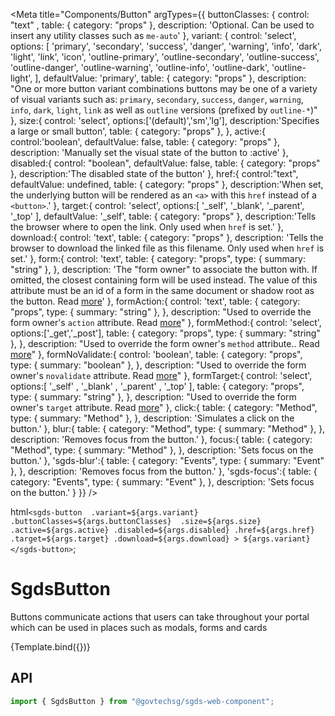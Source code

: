 
<Meta
  title="Components/Button"
  argTypes={{
    buttonClasses: { 
      control: "text" ,
      table: { category: "props" },
      description: 'Optional. Can be used to insert any utility classes such as `me-auto`'
    },
    variant: {
      control: 'select',
      options: [
        'primary',
        'secondary',
        'success',
        'danger',
        'warning',
        'info',
        'dark',
        'light',
        'link',
        'icon',
        'outline-primary',
        'outline-secondary',
        'outline-success',
        'outline-danger',
        'outline-warning',
        'outline-info',
        'outline-dark',
        'outline-light',
      ],
      defaultValue: 'primary',
      table: { category: "props" },
      description: "One or more button variant combinations buttons may be one of a variety of visual variants such as: `primary`, `secondary`, `success`, `danger`, `warning`, `info`, `dark`, `light`, `link` as well as `outline` versions (prefixed by `outline-*`)"
    },
    size:{
      control: 'select',
      options:['(default)','sm','lg'],
      description:'Specifies a large or small button',
      table: { category: "props" },
    },
    active:{
      control:'boolean',
      defaultValue: false,
      table: { category: "props" },
      description: 'Manually set the visual state of the button to :active'
    },
    disabled:{
      control: "boolean",
      defaultValue: false,
      table: { category: "props" },
      description:'The disabled state of the button'
    },
    href:{
      control:"text",
      defaultValue: undefined,
      table: { category: "props" },
      description:'When set, the underlying button will be rendered as an `<a>` with this `href` instead of a `<button>`.'
    },
    target:{
      control: 'select',
      options:[
        '_self',
        '_blank',
        '_parent',
        '_top'
      ],
      defaultValue: '_self',
      table: { category: "props" },
      description:'Tells the browser where to open the link. Only used when `href` is set.'
    },
    download:{
      control: 'text',
      table: { category: "props" },
      description: 'Tells the browser to download the linked file as this filename. Only used when `href` is set.'
    },
    form:{
      control: 'text',
      table: {
         category: "props",
         type: { summary: "string" },
      },
      description: 'The "form owner" to associate the button with. If omitted, the closest containing form will be used instead. The value of this attribute must be an id of a form in the same document or shadow root as the button. Read [more](https://developer.mozilla.org/en-US/docs/Web/HTML/Element/button#attr-form)'
    },
    formAction:{
      control: 'text',
      table: {
         category: "props",
         type: { summary: "string" },
      },
      description: "Used to override the form owner's `action` attribute. Read [more](https://developer.mozilla.org/en-US/docs/Web/HTML/Element/button#attr-formaction)"
    },
    formMethod:{
      control: 'select',
      options:['_get','_post'],
      table: {
         category: "props",
         type: { summary: "string" },
      },
      description: "Used to override the form owner's `method` attribute.. Read [more](https://developer.mozilla.org/en-US/docs/Web/HTML/Element/button#attr-formmethod)"
    },
    formNoValidate:{
      control: 'boolean',
      table: {
         category: "props",
         type: { summary: "boolean" },
      },
      description: "Used to override the form owner's `novalidate` attribute. Read [more](https://developer.mozilla.org/en-US/docs/Web/HTML/Element/button#attr-formnovalidate)"
    },
    formTarget:{
      control: 'select',
      options:[
        '_self' , '_blank' , '_parent' , '_top'
      ],
      table: {
         category: "props",
         type: { summary: "string" },
      },
      description: "Used to override the form owner's `target` attribute. Read [more](https://developer.mozilla.org/en-US/docs/Web/HTML/Element/button#attr-formtarget)"
    },
    click:{
      table: { 
        category: "Method",
        type: { summary: "Method" },
      },
      description: 'Simulates a click on the button.'
    },
    blur:{
      table: { 
        category: "Method",
        type: { summary: "Method" },
      },
      description: 'Removes focus from the button.'
    },
    focus:{
      table: { 
        category: "Method",
        type: { summary: "Method" },
      },
      description: 'Sets focus on the button.'
    },
    'sgds-blur':{
      table: { 
        category: "Events",
        type: { summary: "Event" },
      },
      description: 'Removes focus from the button.'
    },
    'sgds-focus':{
      table: { 
        category: "Events",
        type: { summary: "Event" },
      },
      description: 'Sets focus on the button.'
    }
  }}
/>

  html`
    <sgds-button 
      .variant=${args.variant} 
      .buttonClasses=${args.buttonClasses} 
      .size=${args.size}
      .active=${args.active}
      .disabled=${args.disabled}
      .href=${args.href}
      .target=${args.target}
      .download=${args.download}
    >
      ${args.variant} 
    </sgds-button>
  `;

# SgdsButton

Buttons communicate actions that users can take throughout your portal which can be used in places such as modals, forms and cards

<Canvas>
  <Story name="Basic" args={{ variant: "primary" }}>
    {Template.bind({})}
  </Story>
</Canvas>

## API

```jsx
import { SgdsButton } from "@govtechsg/sgds-web-component";
```

<ArgsTable story="Basic" />